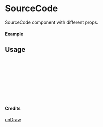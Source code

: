 
<Meta of={SourceCode} title="unDraw/SourceCode" />

# SourceCode

SourceCode component with different props.

#### Example

<Canvas of={SourceCode.Primary} />

## Usage

```ts
import { SourceCode } from "yadl-ui";

const Example = () => {
  return (
      <SourceCode />
  );
};

export default Example;
```

#### Credits
[unDraw](https://undraw.co/illustrations)
